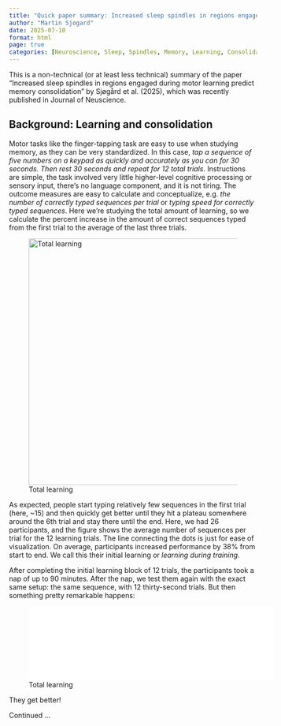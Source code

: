 ```yaml
---
title: "Quick paper summary: Increased sleep spindles in regions engaged during motor learning predict memory consolidation (2025)"
author: "Martin Sjogard"
date: 2025-07-10
format: html
page: true
categories: [Neuroscience, Sleep, Spindles, Memory, Learning, Consolidation]
---
```


This is a non-technical (or at least less technical) summary of the paper "Increased sleep spindles in regions engaged during motor learning predict memory consolidation" by Sjøgård et al. (2025), which was recently published in Journal of Neuscience.


## Background: Learning and consolidation
Motor tasks like the finger-tapping task are easy to use when studying memory, as they can be very standardized. In this case, *tap a sequence of five numbers on a keypad as quickly and accurately as you can for 30 seconds. Then rest 30 seconds and repeat for 12 total trials*. Instructions are simple, the task involved very little higher-level cognitive processing or sensory input, there's no language component, and it is not tiring. The outcome measures are easy to calculate and conceptualize, e.g. *the number of correctly typed sequences per trial* or *typing speed for correctly typed sequences*. Here we're studying the total amount of learning, so we calculate the percent increase in the amount of correct sequences typed from the first trial to the average of the last three trials.

![Total learning](learning.png){width=500}

As expected, people start typing relatively few sequences in the first trial (here, ~15) and then quickly get better until they hit a plateau somewhere around the 6th trial and stay there until the end. Here, we had 26 participants, and the figure shows the average number of sequences per trial for the 12 learning trials. The line connecting the dots is just for ease of visualization. On average, participants increased performance by 38% from start to end. We call this their initial learning or *learning during training*. 

After completing the initial learning block of 12 trials, the participants took a nap of up to 90 minutes. After the nap, we test them again with the exact same setup: the same sequence, with 12 thirty-second trials. But then something pretty remarkable happens:

![Total learning](learning.pdf){width=500}

They get better!

Continued ...
